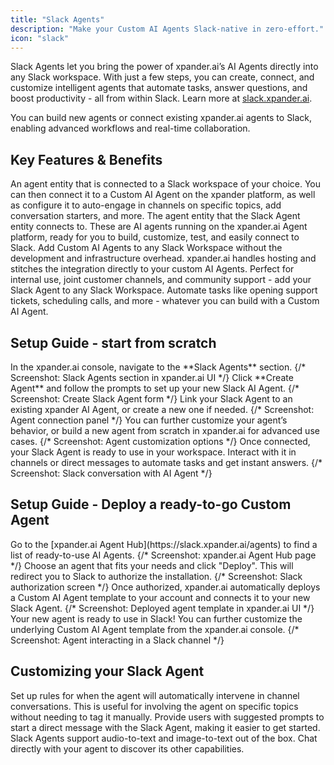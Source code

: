 ```yaml
---
title: "Slack Agents"
description: "Make your Custom AI Agents Slack-native in zero-effort."
icon: "slack"
---
```


Slack Agents let you bring the power of xpander.ai’s AI Agents directly into any Slack workspace. With just a few steps, you can create, connect, and customize intelligent agents that automate tasks, answer questions, and boost productivity - all from within Slack. Learn more at [slack.xpander.ai](https://slack.xpander.ai/).

<Tip>
You can build new agents or connect existing xpander.ai agents to Slack, enabling advanced workflows and real-time collaboration.
</Tip>

## <Icon icon="star" /> Key Features & Benefits

<CardGroup>
  <Card title="Slack Agent" icon="slack">
    An agent entity that is connected to a Slack workspace of your choice. You can then connect it to a Custom AI Agent on the xpander platform, as well as configure it to auto-engage in channels on specific topics, add conversation starters, and more.
  </Card>
  <Card title="Custom AI Agent" icon="robot">
    The agent entity that the Slack Agent entity connects to. These are AI agents running on the xpander.ai Agent platform, ready for you to build, customize, test, and easily connect to Slack.
  </Card>
  <Card title="Zero Infrastructure" icon="server">
    Add Custom AI Agents to any Slack Workspace without the development and infrastructure overhead. xpander.ai handles hosting and stitches the integration directly to your custom AI Agents.
  </Card>
  <Card title="Versatile Use-Cases" icon="users">
    Perfect for internal use, joint customer channels, and community support - add your Slack Agent to any Slack Workspace. Automate tasks like opening support tickets, scheduling calls, and more - whatever you can build with a Custom AI Agent.
  </Card>
</CardGroup>

## <Icon icon="rocket" /> Setup Guide - start from scratch

<Steps>
  <Step title="Go to Slack Agents section">
    In the xpander.ai console, navigate to the **Slack Agents** section.
    {/* Screenshot: Slack Agents section in xpander.ai UI */}
  </Step>
  <Step title="Create your Slack AI Agent">
    Click **Create Agent** and follow the prompts to set up your new Slack AI Agent.
    {/* Screenshot: Create Slack Agent form */}
  </Step>
  <Step title="Connect to your xpander AI Agent">
    Link your Slack Agent to an existing xpander AI Agent, or create a new one if needed.
    {/* Screenshot: Agent connection panel */}
  </Step>
  <Step title="Customize or build your agent">
    You can further customize your agent’s behavior, or build a new agent from scratch in xpander.ai for advanced use cases.
    {/* Screenshot: Agent customization options */}
  </Step>
  <Step title="Start using your Slack Agent">
    Once connected, your Slack Agent is ready to use in your workspace. Interact with it in channels or direct messages to automate tasks and get instant answers.
    {/* Screenshot: Slack conversation with AI Agent */}
  </Step>
</Steps>

## <Icon icon="box" /> Setup Guide - Deploy a ready-to-go Custom Agent

<Steps>
  <Step title="Browse Agent Templates">
    Go to the [xpander.ai Agent Hub](https://slack.xpander.ai/agents) to find a list of ready-to-use AI Agents.
    {/* Screenshot: xpander.ai Agent Hub page */}
  </Step>
  <Step title="Select and Deploy">
    Choose an agent that fits your needs and click "Deploy". This will redirect you to Slack to authorize the installation.
    {/* Screenshot: Slack authorization screen */}
  </Step>
  <Step title="Automatic Setup">
    Once authorized, xpander.ai automatically deploys a Custom AI Agent template to your account and connects it to your new Slack Agent.
    {/* Screenshot: Deployed agent template in xpander.ai UI */}
  </Step>
  <Step title="Start Using and Customize">
    Your new agent is ready to use in Slack! You can further customize the underlying Custom AI Agent template from the xpander.ai console.
    {/* Screenshot: Agent interacting in a Slack channel */}
  </Step>
</Steps>

## <Icon icon="sliders" /> Customizing your Slack Agent

<CardGroup>
  <Card title="Auto-Engage" icon="magic-wand-sparkles">
    Set up rules for when the agent will automatically intervene in channel conversations. This is useful for involving the agent on specific topics without needing to tag it manually.
  </Card>
  <Card title="Conversation Starters" icon="sparkle-plus">
    Provide users with suggested prompts to start a direct message with the Slack Agent, making it easier to get started.
  </Card>
  <Card title="Other Capabilities" icon="bolt">
    Slack Agents support audio-to-text and image-to-text out of the box. Chat directly with your agent to discover its other capabilities.
  </Card>
</CardGroup>
